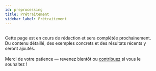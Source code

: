 ```yaml
---
id: preprocessing
title: Prétraitement
sidebar_label: Prétraitement
---
```



<Admonition type="info" title="🚧 Page en construction">
  <div style={{
    fontSize: '1.05rem',
    padding: '0.6em 0',
    textAlign: 'center',
    lineHeight: '1.7'
  }}>
    <br />Cette page est en cours de rédaction et sera complétée prochainement.<br/>
    Du contenu détaillé, des exemples concrets et des résultats récents y seront ajoutés.<br/><br/>
    <span style={{
      fontStyle: 'italic',
      color: '#777'
    }}>
      Merci de votre patience — revenez bientôt ou <a href="/AstroSpectro/docs/community/contributing">contribuez</a> si vous le souhaitez !
    </span>
  </div>
</Admonition>